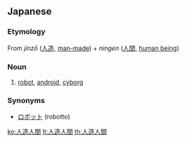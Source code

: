 ==Japanese==
{{kanji readings tab|人|じん|造|ぞう|人|にん|間|けん|k4=げん|yomi=on}}
===Etymology===
From ''jinzō'' ([[人造]], [[man-made]]) + ''ningen'' ([[人間]], [[human being]])
===Noun===
{{ja-noun|じんぞうにんげん}}
#[[robot]], [[android]], [[cyborg]]

===Synonyms===
*[[ロボット]] (robotto)

[[ko:人造人間]]
[[lt:人造人間]]
[[th:人造人間]]